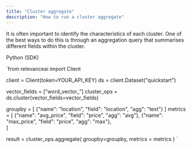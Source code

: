 ```yaml
---
title: "Cluster aggregate"
description: "How to run a cluster aggregate"
---
```


It is often important to identify the characteristics of each cluster. One of the best ways to do this is through an aggregation query that summarises different fields within the cluster.

Python (SDK)

`from relevanceai import Client

client = Client(token=YOUR_API_KEY)
ds = client.Dataset("quickstart")

vector_fields = ["word_vector_"]
cluster_ops = ds.cluster(vector_fields=vector_fields)

groupby = [
  {"name": "location", "field": "location", "agg": "text"}
]
metrics = [
  {"name": "avg_price", "field": "price", "agg": "avg"},
  {"name": "max_price", "field": "price", "agg": "max"},        
]

result = cluster_ops.aggregate(
    groupby=groupby,
    metrics = metrics
)
`